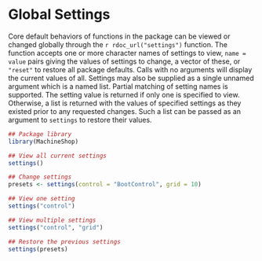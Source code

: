 # Global Settings

Core default behaviors of functions in the package can be viewed or changed globally through the `r rdoc_url("settings")` function.  The function accepts one or more character names of settings to view, `name = value` pairs giving the values of settings to change, a vector of these, or `"reset"` to restore all package defaults.  Calls with no arguments will display the current values of all.  Settings may also be supplied as a single unnamed argument which is a named list.  Partial matching of setting names is supported.  The setting value is returned if only one is specified to view.  Otherwise, a list is returned with the values of specified settings as they existed prior to any requested changes.  Such a list can be passed as an argument to `settings` to restore their values.


```r
## Package library
library(MachineShop)

## View all current settings
settings()

## Change settings
presets <- settings(control = "BootControl", grid = 10)

## View one setting
settings("control")

## View multiple settings
settings("control", "grid")

## Restore the previous settings
settings(presets)
```
